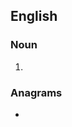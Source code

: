 ==English==

===Noun===
{{head|en|noun plural form}}

# {{plural of|bingle|lang=en}}

===Anagrams===
* {{anagrams|en|Eblings}}